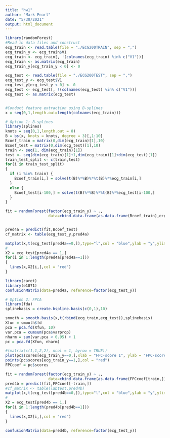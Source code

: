 ```yaml
---
title: "hw1"
author: "Mark Pearl"
date: "5/30/2021"
output: html_document
---
```



```r
library(randomForest)
#Read in data files and construct 
ecg_train <- read.table(file = "./ECG200TRAIN", sep = ",")
ecg_train_y <- ecg_train$V1
ecg_train <- ecg_train[, !(colnames(ecg_train) %in% c("V1"))]
ecg_train <- as.matrix(ecg_train)
ecg_train_y[ecg_train_y < 0] <- 0

ecg_test <- read.table(file = "./ECG200TEST", sep = ",")
ecg_test_y <- ecg_test$V1
ecg_test_y[ecg_test_y < 0] <- 0
ecg_test <- ecg_test[, !(colnames(ecg_test) %in% c("V1"))]
ecg_test <- as.matrix(ecg_test)


#Conduct feature extraction using B-splines
x = seq(0,1,length.out=length(colnames(ecg_train)))
```

```r
# Option 1: B-splines
library(splines)
knots = seq(0,1,length.out = 8)
B = bs(x, knots = knots, degree = 3)[,1:10]
Bcoef_train = matrix(0,dim(ecg_train)[1],10)
Bcoef_test = matrix(0,dim(ecg_test)[1],10)
train <- seq(1, dim(ecg_train)[1])
test <- seq(dim(ecg_train)[1]+1,dim(ecg_train)[1]+dim(ecg_test)[1])
train_test_split <- c(train,test)
for(i in train_test_split)
{
  if (i %in% train) { 
    Bcoef_train[i,] = solve(t(B)%*%B)%*%t(B)%*%ecg_train[i,]
  }
  else {
    Bcoef_test[i-100,] = solve(t(B)%*%B)%*%t(B)%*%ecg_test[i-100,]
  }
}

fit = randomForest(factor(ecg_train_y) ~ .,
                   data=cbind.data.frame(as.data.frame(Bcoef_train),ecg_train_y))


pred4a = predict(fit,Bcoef_test)
cf_matrix <- table(ecg_test_y,pred4a)

matplot(x,t(ecg_test[pred4a==0,]),type="l",col = "blue",ylab = "y",ylim = c(-4,4),main="Classification using B-spline coefficients")
#
X2 = ecg_test[pred4a == 1,]
for(i in 1:length(pred4a[pred4a==1]))
{
  lines(x,X2[i,],col = "red")
}


```
```r
library(caret)
library(e1071)
confusionMatrix(data=pred4a, reference=factor(ecg_test_y))
```

```r
# Option 2: FPCA
library(fda)
splinebasis = create.bspline.basis(c(0,1),10)

smooth = smooth.basis(x,t(rbind(ecg_train,ecg_test)),splinebasis)
Xfun = smooth$fd
pca = pca.fd(Xfun, 10)
var.pca = cumsum(pca$varprop)
nharm = sum(var.pca < 0.95) + 1
pc = pca.fd(Xfun, nharm)

#(matrix(c(1,1,2,2), ncol = 1, byrow = TRUE))
plot(pc$scores[ecg_train_y==0,],xlab = "FPC-score 1", ylab = "FPC-score 2",col = "blue",ylim=c(-1,1))
points(pc$scores[ecg_train_y==1,],col = "red")
FPCcoef = pc$scores

fit = randomForest(factor(ecg_train_y) ~ .,
                   data=cbind.data.frame(as.data.frame(FPCcoef[train,]),ecg_train_y))
pred4b = predict(fit,FPCcoef[-train,])
#cf_matrix <- table(labtest,pred4b)
matplot(x,t(ecg_test[pred4b==0,]),type="l",col = "blue",ylab = "y",ylim = c(-4,4),main="Classification using FPCA scores")
#
X2 = ecg_test[pred4b == 1,]
for(i in 1:length(pred4b[pred4b==1]))
{
  lines(x,X2[i,],col = "red")
}
```
```r
confusionMatrix(data=pred4b, reference=factor(ecg_test_y))
```


